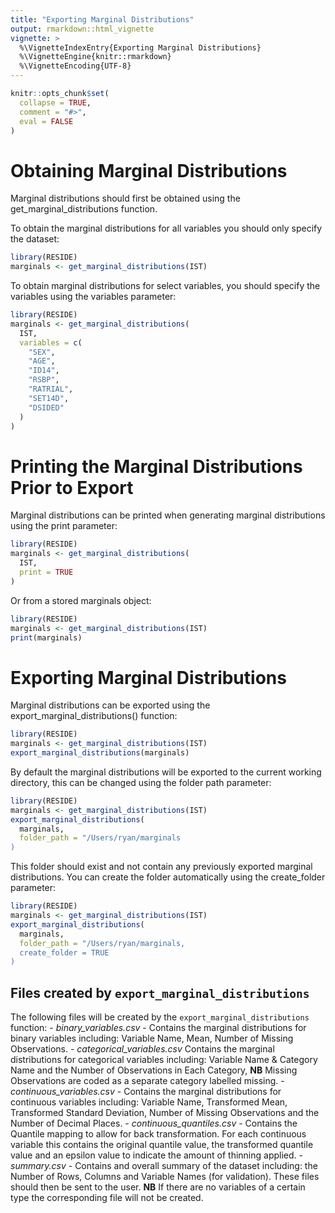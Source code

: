 ```yaml
---
title: "Exporting Marginal Distributions"
output: rmarkdown::html_vignette
vignette: >
  %\VignetteIndexEntry{Exporting Marginal Distributions}
  %\VignetteEngine{knitr::rmarkdown}
  %\VignetteEncoding{UTF-8}
---
```


```r
knitr::opts_chunk$set(
  collapse = TRUE,
  comment = "#>",
  eval = FALSE
)
```

# Obtaining Marginal Distributions
Marginal distributions should first be obtained using the get_marginal_distributions function.

To obtain the marginal distributions for all variables you should only specify the dataset:
```r
library(RESIDE)
marginals <- get_marginal_distributions(IST)
```

To obtain marginal distributions for select variables, you should specify the variables using the variables parameter:
```r
library(RESIDE)
marginals <- get_marginal_distributions(
  IST,
  variables = c(
    "SEX",
    "AGE",
    "ID14",
    "RSBP",
    "RATRIAL",
    "SET14D",
    "DSIDED"
  )
)
```

# Printing the Marginal Distributions Prior to Export
Marginal distributions can be printed when generating marginal distributions using the print parameter:
```r
library(RESIDE)
marginals <- get_marginal_distributions(
  IST,
  print = TRUE
)
```

Or from a stored marginals object:
```r
library(RESIDE)
marginals <- get_marginal_distributions(IST)
print(marginals)
```

# Exporting Marginal Distributions
Marginal distributions can be exported using the export_marginal_distributions() function:
```r
library(RESIDE)
marginals <- get_marginal_distributions(IST)
export_marginal_distributions(marginals)
```
By default the marginal distributions will be exported to the current working directory, this can be changed using the folder path parameter:
```r
library(RESIDE)
marginals <- get_marginal_distributions(IST)
export_marginal_distributions(
  marginals,
  folder_path = "/Users/ryan/marginals
)
```
This folder should exist and not contain any previously exported marginal distributions.
You can create the folder automatically using the create_folder parameter:
```r
library(RESIDE)
marginals <- get_marginal_distributions(IST)
export_marginal_distributions(
  marginals,
  folder_path = "/Users/ryan/marginals,
  create_folder = TRUE
)
```
## Files created by `export_marginal_distributions`
The following files will be created by the `export_marginal_distributions` function:
- *binary_variables.csv* - Contains the marginal distributions for binary variables including: Variable Name, Mean, Number of Missing Observations.
- *categorical_variables.csv* Contains the marginal distributions for categorical variables including: Variable Name & Category Name and the Number of Observations in Each Category, **NB** Missing Observations are coded as a separate category labelled missing.
- *continuous_variables.csv* - Contains the marginal distributions for continuous variables including: Variable Name, Transformed Mean, Transformed Standard Deviation, Number of Missing Observations and the Number of Decimal Places.
- *continuous_quantiles.csv* - Contains the Quantile mapping to allow for back transformation. For each continuous variable this contains the original quantile value, the transformed quantile value and an epsilon value to indicate the amount of thinning applied.
- *summary.csv* - Contains and overall summary of the dataset including:
the Number of Rows, Columns and Variable Names (for validation).
These files should then be sent to the user.
**NB** If there are no variables of a certain type the corresponding file will not be created.

